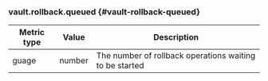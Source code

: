### vault.rollback.queued {#vault-rollback-queued}

Metric type | Value  | Description
----------- | ------ | -----------
guage       | number | The number of rollback operations waiting to be started
